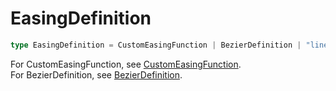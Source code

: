 # EasingDefinition

```typescript
type EasingDefinition = CustomEasingFunction | BezierDefinition | "linear" | "easeIn" | "easeOut" | "easeInOut" | "circIn" | "circOut" | "circInOut" | "backIn" | "backOut" | "backInOut" | "anticipate";
```

For CustomEasingFunction, see [CustomEasingFunction](./CustomEasingFunction).  
For BezierDefinition, see [BezierDefinition](./BezierDefinition).

